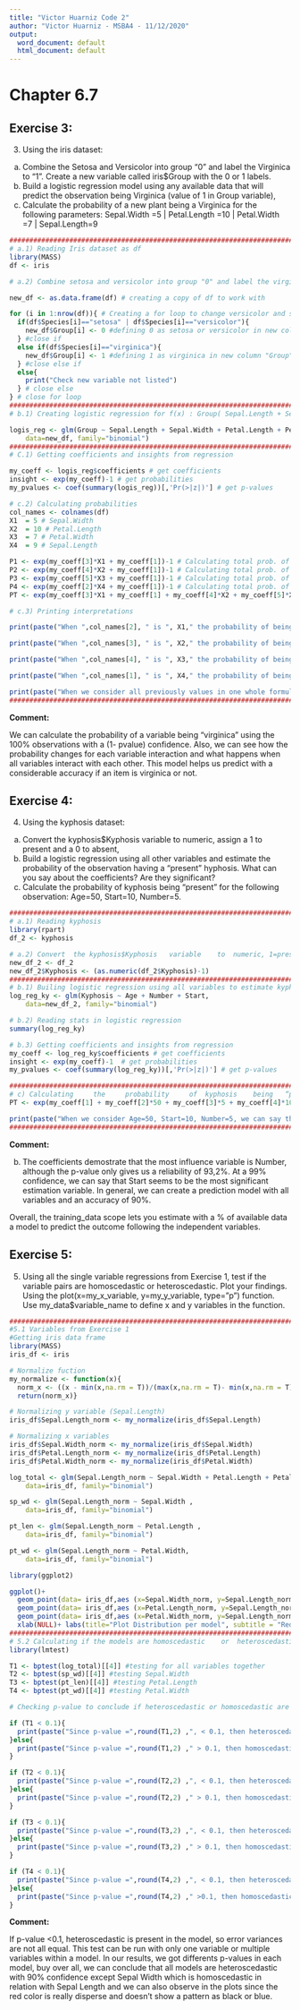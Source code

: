 ---
title: "Victor Huarniz Code 2"
author: "Victor Huarniz - MSBA4 - 11/12/2020"
output:
  word_document: default
  html_document: default
---
# Chapter 6.7
## Exercise 3:

3. Using	the	iris	dataset:

a)	Combine	the	Setosa	and	Versicolor	into	group	“0”	and	label	the	Virginica	to	“1”.	Create	a	new	variable	called	iris$Group	with	the	0	or	1	labels.
b)	Build	a	logistic	regression	model	using	any	available	data	that will	predict	the	observation	being	Virginica	(value	of	1	in	Group	variable),
c)	Calculate	the	probability	of	a	new	plant	being	a	Virginica	for	the	following	parameters:	
Sepal.Width	=5 | Petal.Length	=10 | Petal.Width	=7 | Sepal.Length=9

```{r, include=TRUE}
#############################################################################
# a.1) Reading Iris dataset as df
library(MASS)
df <- iris

# a.2) Combine setosa and versicolor into group "0" and label the virginica to "1" into new variable iris$Group

new_df <- as.data.frame(df) # creating a copy of df to work with

for (i in 1:nrow(df)){ # Creating a for loop to change versicolor and setosa to 0, and virginica 1
  if(df$Species[i]=="setosa" | df$Species[i]=="versicolor"){
    new_df$Group[i] <- 0 #defining 0 as setosa or versicolor in new column "Group"
  } #close if
  else if(df$Species[i]=="virginica"){
    new_df$Group[i] <- 1 #defining 1 as virginica in new column "Group"    
  } #close else if
  else{
    print("Check new variable not listed")
  } # close else
} # close for loop
#############################################################################
# b.1) Creating logistic regression for f(x) : Group( Sepal.Length + Sepal.Width + Petal.Length + Petal.Width) with 100% available data

logis_reg <- glm(Group ~ Sepal.Length + Sepal.Width + Petal.Length + Petal.Width,
    data=new_df, family="binomial")
#############################################################################
# C.1) Getting coefficients and insights from regression

my_coeff <- logis_reg$coefficients # get coefficients
insight <- exp(my_coeff)-1 # get probabilities
my_pvalues <- coef(summary(logis_reg))[,'Pr(>|z|)'] # get p-values

# c.2) Calculating probabilities
col_names <- colnames(df)
X1	= 5 # Sepal.Width
X2	= 10 # Petal.Length
X3	= 7 # Petal.Width
X4  = 9 # Sepal.Length

P1 <- exp(my_coeff[3]*X1 + my_coeff[1])-1 # Calculating total prob. of being virginica B3*X3+B1 | Intercept = B1
P2 <- exp(my_coeff[4]*X2 + my_coeff[1])-1 # Calculating total prob. of being virginica B4*X4+B1 | Intercept = B1
P3 <- exp(my_coeff[5]*X3 + my_coeff[1])-1 # Calculating total prob. of being virginica B5*X5+B1 | Intercept = B1
P4 <- exp(my_coeff[2]*X4 + my_coeff[1])-1 # Calculating total prob. of being virginica B2*X2+B1 | Intercept = B1
PT <- exp(my_coeff[3]*X1 + my_coeff[1] + my_coeff[4]*X2 + my_coeff[5]*X3 + my_coeff[2]*X4 + my_coeff[3]*X1)-1 #calculating the total prob. of an item which satisfies all presumptions

# c.3) Printing interpretations
```

```{r, echo=FALSE}
print(paste("When ",col_names[2], " is ", X1," the probability of being a Virginica changes to ", signif(round(P1*100,2),2),"%"," with a ",(round((1-my_pvalues[3])*100,1)),"% confidence"))

print(paste("When ",col_names[3], " is ", X2," the probability of being a Virginica changes to ", signif(round(P2*100,2),2),"%"," with a ",(round((1-my_pvalues[4])*100,1)),"% confidence"))

print(paste("When ",col_names[4], " is ", X3," the probability of being a Virginica changes to ", signif(round(P3*100,2),2),"%"," with a ",(round((1-my_pvalues[5])*100,1)),"% confidence"))

print(paste("When ",col_names[1], " is ", X4," the probability of being a Virginica changes to ", signif(round(P4*100,2),2),"%"," with a ",(round((1-my_pvalues[2])*100,1)),"% confidence"))

print(paste("When we consider all previously values in one whole formula, we can say that the probability of being a Virginica changes to ", signif(round(PT*100,2),2),"%"))
#############################################################################
```

**Comment:**

We can calculate the probability of a variable being "virginica" using the 100% observations with a (1- pvalue) confidence. Also, we can see how the probability changes for each variable interaction and what happens when all variables interact with each other. This model helps us predict with a considerable accuracy if an item is virginica or not.

## Exercise 4:

4. Using	the	kyphosis	dataset:

a) Convert	the	kyphosis$Kyphosis	variable	to	numeric,	assign	a	1	to	present	and	a	0	to	absent,	
b) Build	 a	 logistic	 regression	 using	 all	 other	 variables	 and	estimate	 the	 probability	 of	 the	 observation	 having	 a	 “present”	hyphosis.	 What	 can	 you	 say	 about	 the	 coefficients?	 Are	 they significant?
c) Calculate	 the	 probability	 of	 kyphosis	 being	 “present”	 for	 the	following	observation:	Age=50,	Start=10,	Number=5.	
```{r, include=TRUE}
#############################################################################
# a.1) Reading kyphosis
library(rpart)
df_2 <- kyphosis

# a.2) Convert	the	kyphosis$Kyphosis	variable	to	numeric, 1=present, 0=absent
new_df_2 <- df_2
new_df_2$Kyphosis <- (as.numeric(df_2$Kyphosis)-1)
#############################################################################
# b.1) Builing logistic regression using all variables to estimate kyphosis
log_reg_ky <- glm(Kyphosis ~ Age + Number + Start,
    data=new_df_2, family="binomial")

# b.2) Reading stats in logistic regression
summary(log_reg_ky)

# b.3) Getting coefficients and insights from regression
my_coeff <- log_reg_ky$coefficients # get coefficients
insight <- exp(my_coeff)-1  # get probabilities
my_pvalues <- coef(summary(log_reg_ky))[,'Pr(>|z|)'] # get p-values

#############################################################################
# c) Calculating	 the	 probability	 of	 kyphosis	 being	 “present”	 for	 the	following	observation:	Age=50,	Start=10,	Number=5.	
PT <- exp(my_coeff[1] + my_coeff[2]*50 + my_coeff[3]*5 + my_coeff[4]*10 )-1 #calculating the total prob. of an item which satisfies all presumptions

print(paste("When we consider Age=50, Start=10, Number=5, we can say that the probability of being present changes to ", signif(round(PT*100,2),2),"%"))
#############################################################################
```

**Comment:**

b) The coefficients demostrate that the most influence variable is Number, although the p-value only gives us a reliability of 93,2%. At a 99% confidence, we can say that Start seems to be the most significant estimation variable. In general, we can create a prediction model with all variables and an accuracy of 90%.

Overall, the training_data scope lets you estimate with a % of available data a model to predict the outcome following the independent variables.

## Exercise 5:

5. Using	all	the	single	variable	regressions	from	Exercise	1,	test	if	the	 variable	 pairs	 are	 homoscedastic	 or	 heteroscedastic.	 Plot	your	 findings.	Using	 the	 plot(x=my_x_variable,	y=my_y_variable, type=”p”)	function.	Use	my_data$variable_name	to	define	x	and	y	variables	in	the	function.		

```{r, include=TRUE}
#############################################################################
#5.1 Variables from Exercise 1
#Getting iris data frame
library(MASS)
iris_df <- iris

# Normalize fuction
my_normalize <- function(x){
  norm_x <- ((x - min(x,na.rm = T))/(max(x,na.rm = T)- min(x,na.rm = T)))
  return(norm_x)}

# Normalizing y variable (Sepal.Length)
iris_df$Sepal.Length_norm <- my_normalize(iris_df$Sepal.Length)

# Normalizing x variables 
iris_df$Sepal.Width_norm <- my_normalize(iris_df$Sepal.Width)
iris_df$Petal.Length_norm <- my_normalize(iris_df$Petal.Length)
iris_df$Petal.Width_norm <- my_normalize(iris_df$Petal.Width)

log_total <- glm(Sepal.Length_norm ~ Sepal.Width + Petal.Length + Petal.Width,
    data=iris_df, family="binomial")

sp_wd <- glm(Sepal.Length_norm ~ Sepal.Width ,
    data=iris_df, family="binomial")

pt_len <- glm(Sepal.Length_norm ~ Petal.Length ,
    data=iris_df, family="binomial")

pt_wd <- glm(Sepal.Length_norm ~ Petal.Width,
    data=iris_df, family="binomial")

library(ggplot2)
```
```{r fig 1, echo=TRUE, fig.height = 3, fig.width = 5, fig.align = "center"}
ggplot()+ 
  geom_point(data= iris_df,aes (x=Sepal.Width_norm, y=Sepal.Length_norm),color= "red", show.legend = F)+
  geom_point(data= iris_df,aes (x=Petal.Length_norm, y=Sepal.Length_norm),color= "blue", show.legend = F)+
  geom_point(data= iris_df,aes (x=Petal.Width_norm, y=Sepal.Length_norm),color= "black", show.legend = F)+
  xlab(NULL)+ labs(title="Plot Distribution per model", subtitle = "Red = Sepal Width, Blue = Petal Length, Black = Petal Width")
#############################################################################
# 5.2 Calculating if the models are homoscedastic	 or	 heteroscedastic
library(lmtest)
```
```{r, echo=FALSE}
T1 <- bptest(log_total)[[4]] #testing for all variables together
T2 <- bptest(sp_wd)[[4]] #testing Sepal.Width
T3 <- bptest(pt_len)[[4]] #testing Petal.Length
T4 <- bptest(pt_wd)[[4]] #testing Petal.Width

# Checking p-value to conclude if heteroscedastic or homoscedastic are present in the models
```

```{r, echo=FALSE}
if (T1 < 0.1){
  print(paste("Since p-value =",round(T1,2) ,", < 0.1, then heteroscedastic is present in model Sepal.Length(all variables) so error variances are not all equal"))
}else{
  print(paste("Since p-value =",round(T1,2) ," > 0.1, then homoscedastic is present in model Sepal.Length(all variables) , so error variances are all equal"))
}

if (T2 < 0.1){
  print(paste("Since p-value =",round(T2,2) ,", < 0.1, then heteroscedastic is present in model Sepal.Length(Sepal.Width), so error variances are not all equal"))
}else{
  print(paste("Since p-value =",round(T2,2) ," > 0.1, then homoscedastic is present in model Sepal.Length(Sepal.Width), so error variances are all equal"))
}

if (T3 < 0.1){
  print(paste("Since p-value =",round(T3,2) ,", < 0.1, then heteroscedastic is present in model Sepal.Length(Petal.Length), so error variances are not all equal"))
}else{
  print(paste("Since p-value =",round(T3,2) ," > 0.1, then homoscedastic is present in model Sepal.Length(Petal.Length), so error variances are all equal"))
}

if (T4 < 0.1){
  print(paste("Since p-value =",round(T4,2) ,", < 0.1, then heteroscedastic is present in model Sepal.Length(Petal.Width), so error variances are not all equal"))
}else{
  print(paste("Since p-value =",round(T4,2) ," >0.1, then homoscedastic is present in model Sepal.Length(Petal.Width), so error variances are all equal"))
}
```

**Comment:**

If p-value <0.1, heteroscedastic is present in the model, so error variances are not all equal. This test can be run with only one variable or multiple variables within a model. In our results, we got differents p-values in each model, buy over all, we can conclude that all models are heteroscedastic with 90% confidence except Sepal Width which is homoscedastic in relation with Sepal Length and we can also observe in the plots since the red color is really disperse and doesn't show a pattern as black or blue.



